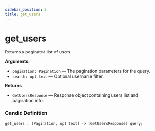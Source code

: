 ```yaml
---
sidebar_position: 3
title: get_users
---
```

# get_users

Returns a paginated list of users.

**Arguments:**

- `pagination: Pagination` — The pagination parameters for the query.
- `search: opt text` — Optional username filter.

**Returns:**

- `GetUsersResponse` — Response object containing users list and pagination info.

### Candid Definition

```candid
get_users : (Pagination, opt text) -> (GetUsersResponse) query;
```